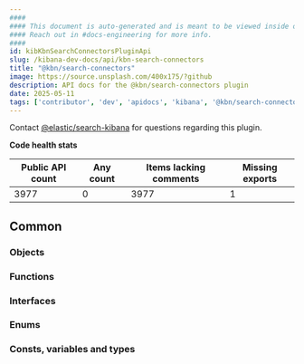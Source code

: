 ```yaml
---
####
#### This document is auto-generated and is meant to be viewed inside our experimental, new docs system.
#### Reach out in #docs-engineering for more info.
####
id: kibKbnSearchConnectorsPluginApi
slug: /kibana-dev-docs/api/kbn-search-connectors
title: "@kbn/search-connectors"
image: https://source.unsplash.com/400x175/?github
description: API docs for the @kbn/search-connectors plugin
date: 2025-05-11
tags: ['contributor', 'dev', 'apidocs', 'kibana', '@kbn/search-connectors']
---
```




Contact [@elastic/search-kibana](https://github.com/orgs/elastic/teams/search-kibana) for questions regarding this plugin.

**Code health stats**

| Public API count  | Any count | Items lacking comments | Missing exports |
|-------------------|-----------|------------------------|-----------------|
| 3977 | 0 | 3977 | 1 |

## Common

### Objects
<DocDefinitionList data={kbnSearchConnectorsObj.common.objects}/>

### Functions
<DocDefinitionList data={kbnSearchConnectorsObj.common.functions}/>

### Interfaces
<DocDefinitionList data={kbnSearchConnectorsObj.common.interfaces}/>

### Enums
<DocDefinitionList data={kbnSearchConnectorsObj.common.enums}/>

### Consts, variables and types
<DocDefinitionList data={kbnSearchConnectorsObj.common.misc}/>

